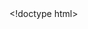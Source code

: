 <!doctype html><html lang="en"><head><script>(function(w,d,s,l,i){w[l]=w[l]||[];w[l].push({'gtm.start':new Date().getTime(),event:'gtm.js'});var f=d.getElementsByTagName(s)[0],j=d.createElement(s),dl=l!='dataLayer'?'&l='+l:'';j.async=true;j.src='https://www.googletagmanager.com/gtm.js?id='+i+dl;f.parentNode.insertBefore(j,f);})(window,document,'script','dataLayer','GTM-KHBDBW7');</script><meta charset="utf-8"><title>Posit Cloud</title><meta name="viewport" content="width=device-width,initial-scale=1"/><meta property="og:title" content="Posit Cloud - Do, share, teach, and learn data science"/><meta property="og:image" content="https://posit.cloud/images/posit-cloud.jpg"/><link rel="icon" href="/favicon.ico"><script defer="defer" src="/js/app.038a998128135b6f8cf1.js"></script><script defer="defer" src="/js/vendor.2510dfc16fc61d71fc25.js"></script></head><body><noscript><iframe src="https://www.googletagmanager.com/ns.html?id=GTM-KHBDBW7" height="0" width="0" style="display:none;visibility:hidden"></iframe></noscript><div id="root"></div></body></html>